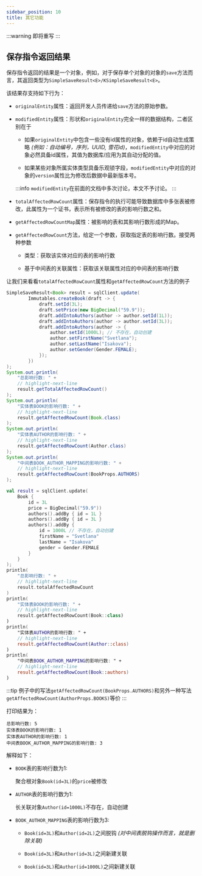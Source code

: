 ```yaml
---
sidebar_position: 10
title: 其它功能
---
```



:::warning
即将重写
:::

## 保存指令返回结果

保存指令返回的结果是一个对象，例如，对于保存单个对象的对象的`save`方法而言，其返回类型为`SimpleSaveResult<E>/KSimpleSaveResult<E>`。

该结果存支持如下行为：

-   `originalEntity`属性：返回开发人员传递给`save`方法的原始参数。

-   `modifiedEntity`属性：形状和`originalEntity`完全一样的数据结构，二者区别在于

    -   如果`originalEntity`中包含一些没有id属性的对象，依赖于id自动生成策略 *(例如：自动编号，序列，UUID, 雪花id)*，`modifiedEntity`中对应的对象必然具备id属性，其值为数据库/应用为其自动分配的值。

    -   如果某些对象所属实体类型具备乐观锁字段，`modifiedEntity`中对应的对象的`version`属性比为修改后数据中最新版本号。

    :::info
    `modifiedEntity`在前面的文档中多次讨论，本文不予讨论。
    :::

-   `totalAffectedRowCount`属性：保存指令的执行可能导致数据库中多张表被修改，此属性为一个证书，表示所有被修改的表的影响行数之和。

-   `getAffectedRowCountMap`属性：被影响的表和其影响行数形成的Map。

-   `getAffectedRowCount`方法，给定一个参数，获取指定表的影响行数。接受两种参数

    -   类型：获取该实体对应的表的影响行数

    -   基于中间表的关联属性：获取该关联属性对应的中间表的影响行数

让我们来看看`totalAffectedRowCount`属性和`getAffectedRowCount`方法的例子

<Tabs groupId="language">
<TabItem value="java" label="Java">

```java
SimpleSaveResult<Book> result = sqlClient.update(
        Immutables.createBook(draft -> {
            draft.setId(3L);
            draft.setPrice(new BigDecimal("59.9"));
            draft.addIntoAuthors(author -> author.setId(1L));
            draft.addIntoAuthors(author -> author.setId(3L));
            draft.addIntoAuthors(author -> {
                author.setId(1000L); // 不存在，自动创建
                author.setFirstName("Svetlana");
                author.setLastName("Isakova");
                author.setGender(Gender.FEMALE);
            });
        })
);
System.out.println(
    "总影响行数: " + 
    // highlight-next-line
    result.getTotalAffectedRowCount()
);
System.out.println(
    "实体表BOOK的影响行数: " + 
    // highlight-next-line
    result.getAffectedRowCount(Book.class)
);
System.out.println(
    "实体表AUTHOR的影响行数: " + 
    // highlight-next-line
    result.getAffectedRowCount(Author.class)
);
System.out.println(
    "中间表BOOK_AUTHOR_MAPPING的影响行数: " + 
    // highlight-next-line
    result.getAffectedRowCount(BookProps.AUTHORS)
);
```

</TabItem>
<TabItem value="kotlin" label="Kotlin">

```kotlin
val result = sqlClient.update(
    Book {
        id = 3L
        price = BigDecimal("59.9"))
        authors().addBy { id = 1L }
        authors().addBy { id = 3L }
        authors().addBy {
            id = 1000L // 不存在，自动创建
            firstName = "Svetlana"
            lastName = "Isakova"
            gender = Gender.FEMALE
        }
    }
);
println(
    "总影响行数: " + 
    // highlight-next-line
    result.totalAffectedRowCount
)
println(
    "实体表BOOK的影响行数: " +
    // highlight-next-line 
    result.getAffectedRowCount(Book::class)
)
println(
    "实体表AUTHOR的影响行数: " +
    // highlight-next-line 
    result.getAffectedRowCount(Author::class)
)
println(
    "中间表BOOK_AUTHOR_MAPPING的影响行数: " + 
    // highlight-next-line
    result.getAffectedRowCount(Book::authors)
)
```

</TabItem>
</Tabs>

:::tip
例子中的写法`getAffectedRowCount(BookProps.AUTHORS)`和另外一种写法`getAffectedRowCount(AuthorProps.BOOKS)`等价
:::

打印结果为：
```
总影响行数: 5
实体表BOOK的影响行数: 1
实体表AUTHOR的影响行数: 1
中间表BOOK_AUTHOR_MAPPING的影响行数: 3
```

解释如下：

-   `BOOK`表的影响行数为1:

    聚合根对象`Book(id=3L)`的`price`被修改

-   `AUTHOR`表的影响行数为1:

    长关联对象`Author(id=1000L)`不存在，自动创建

-   `BOOK_AUTHOR_MAPPING`表的影响行数为3:

    -   `Book(id=3L)`和`Author(id=2L)`之间脱钩 *(对中间表脱钩操作而言，就是删除关联)*

    -   `Book(id=3L)`和`Author(id=3L)`之间新建关联

    -   `Book(id=3L)`和`Author(id=1000L)`之间新建关联
